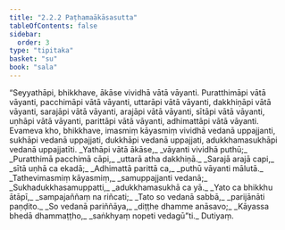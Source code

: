 ```yaml
---
title: "2.2.2 Paṭhamaākāsasutta"
tableOfContents: false
sidebar:
  order: 3
type: "tipitaka"
basket: "su"
book: "sala"
---
```



<DynamicBreadcrumb />

<Division number="260" book="sala">

<Paragraph number="1153" book="sala">
“Seyyathāpi, bhikkhave, ākāse vividhā vātā vāyanti. Puratthimāpi vātā vāyanti, pacchimāpi vātā vāyanti, uttarāpi vātā vāyanti, dakkhiṇāpi vātā vāyanti, sarajāpi vātā vāyanti, arajāpi vātā vāyanti, sītāpi vātā vāyanti, uṇhāpi vātā vāyanti, parittāpi vātā vāyanti, adhimattāpi vātā vāyanti. Evameva kho, bhikkhave, imasmiṃ kāyasmiṃ vividhā vedanā uppajjanti, sukhāpi vedanā uppajjati, dukkhāpi vedanā uppajjati, adukkhamasukhāpi vedanā uppajjatīti.
</Paragraph>

<Paragraph number="1154" type="verses" book="sala">
_Yathāpi vātā ākāse,_  
_vāyanti vividhā puthū;_  
_Puratthimā pacchimā cāpi,_  
_uttarā atha dakkhiṇā._  

</Paragraph>

<Paragraph number="1155" type="verses" book="sala">
_Sarajā arajā capi,_  
_sītā uṇhā ca ekadā;_  
_Adhimattā parittā ca,_  
_puthū vāyanti mālutā._  

</Paragraph>

<Paragraph number="1156" type="verses" book="sala">
_Tathevimasmiṃ kāyasmiṃ,_  
_samuppajjanti vedanā;_  
_Sukhadukkhasamuppatti,_  
_adukkhamasukhā ca yā._  

</Paragraph>

<Paragraph number="1157" type="verses" book="sala">
_Yato ca bhikkhu ātāpī,_  
_sampajaññaṃ na riñcati;_  
_Tato so vedanā sabbā,_  
_parijānāti paṇḍito._  

</Paragraph>

<Paragraph number="1158" type="verses" book="sala">
_So vedanā pariññāya,_  
_diṭṭhe dhamme anāsavo;_  
_Kāyassa bhedā dhammaṭṭho,_  
_saṅkhyaṃ nopeti vedagū”ti._  


</Paragraph>
</Division>

<Paragraph number="1159" type="center" book="sala">
Dutiyaṃ.
</Paragraph>